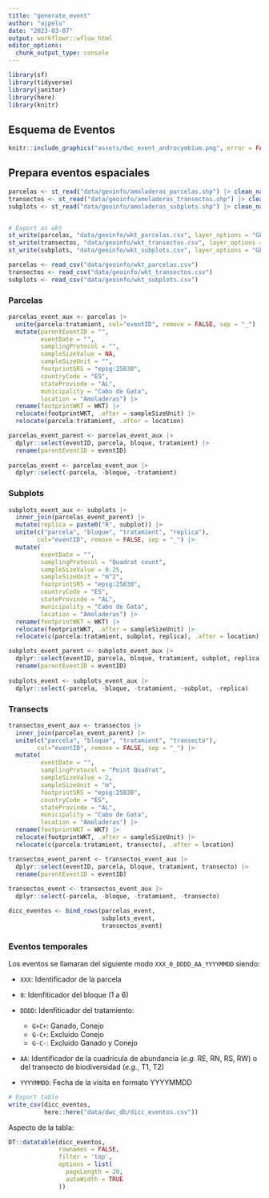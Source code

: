 ```yaml
---
title: "generate_event"
author: "ajpelu"
date: "2023-03-07"
output: workflowr::wflow_html
editor_options:
  chunk_output_type: console
---
```


```r
library(sf)
library(tidyverse)
library(janitor)
library(here)
library(knitr)
```

## Esquema de Eventos
```r
knitr::include_graphics("assets/dwc_event_androcymbium.png", error = FALSE)
```


## Prepara eventos espaciales

```r
parcelas <- st_read("data/geoinfo/amoladeras_parcelas.shp") |> clean_names()
transectos <- st_read("data/geoinfo/amoladeras_transectos.shp") |> clean_names()
subplots <- st_read("data/geoinfo/amoladeras_subplots.shp") |> clean_names() 


# Export as wkt 
st_write(parcelas, "data/geoinfo/wkt_parcelas.csv", layer_options = "GEOMETRY=AS_WKT", append=FALSE)
st_write(transectos, "data/geoinfo/wkt_transectos.csv", layer_options = "GEOMETRY=AS_WKT", append=FALSE)
st_write(subplots, "data/geoinfo/wkt_subplots.csv", layer_options = "GEOMETRY=AS_WKT", append=FALSE)
```

```r
parcelas <- read_csv("data/geoinfo/wkt_parcelas.csv")
transectos <- read_csv("data/geoinfo/wkt_transectos.csv")
subplots <- read_csv("data/geoinfo/wkt_subplots.csv")

```

### Parcelas 
```r
parcelas_event_aux <- parcelas |> 
  unite(parcela:tratamient, col="eventID", remove = FALSE, sep = "_") |> 
  mutate(parentEventID = "",
         eventDate = "", 
         samplingProtocol = "", 
         sampleSizeValue = NA,
         sampleSizeUnit = "",
         footprintSRS = "epsg:25830", 
         countryCode = "ES",
         stateProvinde = "AL",
         municipality = "Cabo de Gata",
         location = "Amoladeras") |> 
  rename(footprintWKT = WKT) |> 
  relocate(footprintWKT, .after = sampleSizeUnit) |> 
  relocate(parcela:tratamient, .after = location)

parcelas_event_parent <- parcelas_event_aux |> 
  dplyr::select(eventID, parcela, bloque, tratamient) |> 
  rename(parentEventID = eventID)
  
parcelas_event <- parcelas_event_aux |> 
  dplyr::select(-parcela, -bloque, -tratamient) 

```

### Subplots 

```r
subplots_event_aux <- subplots |> 
  inner_join(parcelas_event_parent) |> 
  mutate(replica = paste0("R", subplot)) |> 
  unite(c("parcela", "bloque", "tratamient", "replica"),
        col="eventID", remove = FALSE, sep = "_") |> 
  mutate(
         eventDate = "", 
         samplingProtocol = "Quadrat count", 
         sampleSizeValue = 0.25,
         sampleSizeUnit = "m^2",
         footprintSRS = "epsg:25830", 
         countryCode = "ES",
         stateProvinde = "AL",
         municipality = "Cabo de Gata",
         location = "Amoladeras") |> 
  rename(footprintWKT = WKT) |> 
  relocate(footprintWKT, .after = sampleSizeUnit) |> 
  relocate(c(parcela:tratamient, subplot, replica), .after = location) 

subplots_event_parent <- subplots_event_aux |> 
  dplyr::select(eventID, parcela, bloque, tratamient, subplot, replica) |> 
  rename(parentEventID = eventID)
  
subplots_event <- subplots_event_aux |> 
  dplyr::select(-parcela, -bloque, -tratamient, -subplot, -replica)
```

### Transects  

```r
transectos_event_aux <- transectos |> 
  inner_join(parcelas_event_parent) |> 
  unite(c("parcela", "bloque", "tratamient", "transecto"),
        col="eventID", remove = FALSE, sep = "_") |> 
  mutate(
         eventDate = "", 
         samplingProtocol = "Point Quadrat", 
         sampleSizeValue = 2,
         sampleSizeUnit = "m",
         footprintSRS = "epsg:25830", 
         countryCode = "ES",
         stateProvinde = "AL",
         municipality = "Cabo de Gata",
         location = "Amoladeras") |> 
  rename(footprintWKT = WKT) |> 
  relocate(footprintWKT, .after = sampleSizeUnit) |> 
  relocate(c(parcela:tratamient, transecto), .after = location) 

transectos_event_parent <- transectos_event_aux |> 
  dplyr::select(eventID, parcela, bloque, tratamient, transecto) |> 
  rename(parentEventID = eventID)
  
transectos_event <- transectos_event_aux |> 
  dplyr::select(-parcela, -bloque, -tratamient, -transecto)
```

```r
dicc_eventos <- bind_rows(parcelas_event, 
                          subplots_event, 
                          transectos_event) 

```


### Eventos temporales 

Los eventos se llamaran del siguiente modo `XXX_0_DDDD_AA_YYYYMMDD` siendo:

  - `XXX`: Identificador de la parcela
  - `0`: Idenfiticador del bloque (1 a 6)
  - `DDDD`: Idenfiticador del tratamiento: 
  
    - `G+C+`: Ganado, Conejo
    - `G-C+`: Excluido Conejo
    - `G-C-`: Excluido Ganado y Conejo

  - `AA`: Identificador de la cuadrícula de abundancia (*e.g.* RE, RN, RS, RW) o del transecto de biodiversidad (*e.g.*, T1, T2)
  - `YYYYMMDD`: Fecha de la visita en formato YYYYMMDD
  

```r
# Export table
write_csv(dicc_eventos, 
          here::here("data/dwc_db/dicc_eventos.csv"))
```

Aspecto de la tabla: 

```r
DT::datatable(dicc_eventos,
              rownames = FALSE,
              filter = 'top',
              options = list(
                pageLength = 20, 
                autoWidth = TRUE
              ))
```






